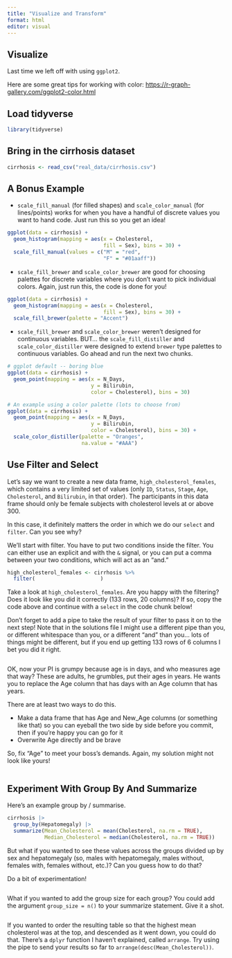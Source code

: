 ```yaml
---
title: "Visualize and Transform"
format: html
editor: visual
---
```


## Visualize

Last time we left off with using `ggplot2`.

Here are some great tips for working with color: <https://r-graph-gallery.com/ggplot2-color.html>

## Load tidyverse

```r
library(tidyverse)
```

## Bring in the cirrhosis dataset

```r
cirrhosis <- read_csv("real_data/cirrhosis.csv")
```


## A Bonus Example

* `scale_fill_manual` (for filled shapes) and `scale_color_manual` (for lines/points) works for when you have a handful of discrete values you want to hand code.  Just run this so you get an idea!


```r
ggplot(data = cirrhosis) +
  geom_histogram(mapping = aes(x = Cholesterol,
                               fill = Sex), bins = 30) +
  scale_fill_manual(values = c("M" = "red",
                               "F" = "#01aaff"))
```

* `scale_fill_brewer` and `scale_color_brewer` are good for choosing palettes for discrete variables where you don't want to pick individual colors.  Again, just run this, the code is done for you!


```r
ggplot(data = cirrhosis) +
  geom_histogram(mapping = aes(x = Cholesterol,
                               fill = Sex), bins = 30) +
  scale_fill_brewer(palette = "Accent")
```


* `scale_fill_brewer` and `scale_color_brewer` weren't designed for continuous variables.  BUT... the `scale_fill_distiller` and `scale_color_distiller` were designed to extend `brewer` type palettes to continuous variables.  Go ahead and run the next two chunks.


```r
# ggplot default -- boring blue
ggplot(data = cirrhosis) +
  geom_point(mapping = aes(x = N_Days,
                           y = Bilirubin,
                           color = Cholesterol), bins = 30) 
```

```r
# An example using a color palette (lots to choose from)
ggplot(data = cirrhosis) +
  geom_point(mapping = aes(x = N_Days,
                           y = Bilirubin,
                           color = Cholesterol), bins = 30) +
  scale_color_distiller(palette = "Oranges",
                        na.value = "#AAA")
```

## Use Filter and Select

Let's say we want to create a new data frame, `high_cholesterol_females`, which contains a very limited set of values (only `ID`, `Status`, `Stage`, `Age`, `Cholesterol`, and `Bilirubin`, in that order).  The participants in this data frame should only be female subjects with cholesterol levels at or above 300.

In this case, it definitely matters the order in which we do our `select` and `filter`.  Can you see why?

We'll start with filter.  You have to put two conditions inside the filter.  You can either use an explicit and with the `&` signal, or you can put a comma between your two conditions, which will act as an "and."

```r
high_cholesterol_females <- cirrhosis %>%
  filter(                     )
```

Take a look at `high_cholesterol_females`.  Are you happy with the filtering?  Does it look like you did it correctly (133 rows, 20 columns)?  If so, copy the code above and continue with a `select` in the code chunk below!

Don't forget to add a pipe to take the result of your filter to pass it on to the next step!
Note that in the solutions file I might use a different pipe than you, or different whitespace than you, or a different "and" than you... lots of things might be different, but if you end up getting 133 rows of 6 columns I bet you did it right.

```r
  


```

OK, now your PI is grumpy because age is in days, and who measures age that way?  These are adults, he grumbles, put their ages in years. He wants you to replace the Age column that has days with an Age column that has years.

There are at least two ways to do this.

* Make a data frame that has Age and New_Age columns (or something like that) so you can eyeball the two side by side before you commit, then if you're happy you can go for it
* Overwrite Age directly and be brave

So, fix "Age" to meet your boss's demands.  Again, my solution might not look like yours!

```r

```

## Experiment With Group By And Summarize

Here's an example group by / summarise.

```r
cirrhosis |>
  group_by(Hepatomegaly) |>
  summarize(Mean_Cholesterol = mean(Cholesterol, na.rm = TRUE), 
            Median_Cholesterol = median(Cholesterol, na.rm = TRUE))
```

But what if you wanted to see these values across the groups divided up by sex and hepatomegaly (so, males with hepatomegaly, males without, females with, females without, etc.)?  Can you guess how to do that?

Do a bit of experimentation!


```r




```

What if you wanted to add the group size for each group?  You could add the argument `group_size = n()` to your summarize statement.  Give it a shot.

```r




```

If you wanted to order the resulting table so that the highest mean cholesterol was at the top, and descended as it went down, you could do that.  There's a `dplyr` function I haven't explained, called `arrange`.  Try using the pipe to send your results so far to `arrange(desc(Mean_Cholesterol))`.


```r




```
